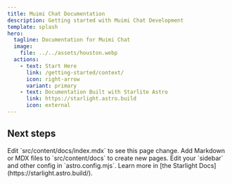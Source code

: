 ```yaml
---
title: Muimi Chat Documentation
description: Getting started with Muimi Chat Development
template: splash
hero:
  tagline: Documentation for Muimi Chat
  image:
    file: ../../assets/houston.webp
  actions:
    - text: Start Here
      link: /getting-started/context/
      icon: right-arrow
      variant: primary
    - text: Documentation Built with Starlite Astro
      link: https://starlight.astro.build
      icon: external
---
```



## Next steps

<CardGrid stagger>
	<Card title="Update content" icon="pencil">
		Edit `src/content/docs/index.mdx` to see this page change.
	</Card>
	<Card title="Add new content" icon="add-document">
		Add Markdown or MDX files to `src/content/docs` to create new pages.
	</Card>
	<Card title="Configure your site" icon="setting">
		Edit your `sidebar` and other config in `astro.config.mjs`.
	</Card>
	<Card title="Read the docs" icon="open-book">
		Learn more in [the Starlight Docs](https://starlight.astro.build/).
	</Card>
</CardGrid>
